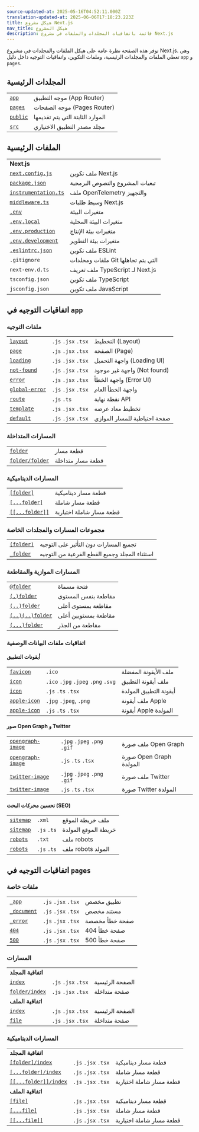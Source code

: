 ```yaml
---
source-updated-at: 2025-05-16T04:52:11.000Z
translation-updated-at: 2025-06-06T17:18:23.223Z
title: هيكل مشروع Next.js
nav_title: هيكل المشروع
description: قائمة باتفاقيات المجلدات والملفات في مشروع Next.js
---
```


توفر هذه الصفحة نظرة عامة على هيكل الملفات والمجلدات في مشروع Next.js. وهي تغطي الملفات والمجلدات الرئيسية، وملفات التكوين، واتفاقيات التوجيه داخل دليل `app` و `pages`.

## المجلدات الرئيسية

|                                                                          |                                    |
| ------------------------------------------------------------------------ | ---------------------------------- |
| [`app`](/docs/app/building-your-application/routing)                     | موجه التطبيق (App Router)          |
| [`pages`](/docs/pages/building-your-application/routing)                 | موجه الصفحات (Pages Router)        |
| [`public`](/docs/app/building-your-application/optimizing/static-assets) | الموارد الثابتة التي يتم تقديمها   |
| [`src`](/docs/app/building-your-application/configuring/src-directory)   | مجلد مصدر التطبيق الاختياري        |

## الملفات الرئيسية

|                                                                                             |                                         |
| ------------------------------------------------------------------------------------------- | --------------------------------------- |
| **Next.js**                                                                                 |                                         |
| [`next.config.js`](/docs/app/api-reference/next-config-js)                                  | ملف تكوين Next.js                       |
| [`package.json`](/docs/getting-started/installation#manual-installation)                    | تبعيات المشروع والنصوص البرمجية         |
| [`instrumentation.ts`](/docs/app/building-your-application/optimizing/instrumentation)      | ملف OpenTelemetry والتجهيز               |
| [`middleware.ts`](/docs/app/building-your-application/routing/middleware)                   | وسيط طلبات Next.js                      |
| [`.env`](/docs/app/building-your-application/configuring/environment-variables)             | متغيرات البيئة                          |
| [`.env.local`](/docs/app/building-your-application/configuring/environment-variables)       | متغيرات البيئة المحلية                  |
| [`.env.production`](/docs/app/building-your-application/configuring/environment-variables)  | متغيرات بيئة الإنتاج                    |
| [`.env.development`](/docs/app/building-your-application/configuring/environment-variables) | متغيرات بيئة التطوير                    |
| [`.eslintrc.json`](/docs/app/building-your-application/configuring/eslint)                  | ملف تكوين ESLint                        |
| `.gitignore`                                                                                | ملفات ومجلدات Git التي يتم تجاهلها      |
| `next-env.d.ts`                                                                             | ملف تعريف TypeScript لـ Next.js         |
| `tsconfig.json`                                                                             | ملف تكوين TypeScript                    |
| `jsconfig.json`                                                                             | ملف تكوين JavaScript                    |

## اتفاقيات التوجيه في `app`

### ملفات التوجيه

|                                                                                 |                     |                              |
| ------------------------------------------------------------------------------- | ------------------- | ---------------------------- |
| [`layout`](/docs/app/api-reference/file-conventions/layout)                     | `.js` `.jsx` `.tsx` | التخطيط (Layout)             |
| [`page`](/docs/app/api-reference/file-conventions/page)                         | `.js` `.jsx` `.tsx` | الصفحة (Page)                |
| [`loading`](/docs/app/api-reference/file-conventions/loading)                   | `.js` `.jsx` `.tsx` | واجهة التحميل (Loading UI)   |
| [`not-found`](/docs/app/api-reference/file-conventions/not-found)               | `.js` `.jsx` `.tsx` | واجهة غير موجود (Not found)  |
| [`error`](/docs/app/api-reference/file-conventions/error)                       | `.js` `.jsx` `.tsx` | واجهة الخطأ (Error UI)       |
| [`global-error`](/docs/app/api-reference/file-conventions/error#global-errorjs) | `.js` `.jsx` `.tsx` | واجهة الخطأ العام           |
| [`route`](/docs/app/api-reference/file-conventions/route)                       | `.js` `.ts`         | نقطة نهاية API               |
| [`template`](/docs/app/api-reference/file-conventions/template)                 | `.js` `.jsx` `.tsx` | تخطيط معاد عرضه             |
| [`default`](/docs/app/api-reference/file-conventions/default)                   | `.js` `.jsx` `.tsx` | صفحة احتياطية للمسار الموازي |

### المسارات المتداخلة

|                                                                              |                      |
| ---------------------------------------------------------------------------- | -------------------- |
| [`folder`](/docs/app/building-your-application/routing#route-segments)       | قطعة مسار            |
| [`folder/folder`](/docs/app/building-your-application/routing#nested-routes) | قطعة مسار متداخلة    |

### المسارات الديناميكية

|                                                                                                           |                                  |
| --------------------------------------------------------------------------------------------------------- | -------------------------------- |
| [`[folder]`](/docs/app/building-your-application/routing/dynamic-routes#convention)                       | قطعة مسار ديناميكية             |
| [`[...folder]`](/docs/app/building-your-application/routing/dynamic-routes#catch-all-segments)            | قطعة مسار شاملة                 |
| [`[[...folder]]`](/docs/app/building-your-application/routing/dynamic-routes#optional-catch-all-segments) | قطعة مسار شاملة اختيارية        |

### مجموعات المسارات والمجلدات الخاصة

|                                                                                     |                                                  |
| ----------------------------------------------------------------------------------- | ------------------------------------------------ |
| [`(folder)`](/docs/app/building-your-application/routing/route-groups#convention)   | تجميع المسارات دون التأثير على التوجيه           |
| [`_folder`](/docs/app/building-your-application/routing/colocation#private-folders) | استثناء المجلد وجميع القطع الفرعية من التوجيه    |

### المسارات الموازية والمقاطعة

|                                                                                                |                            |
| ---------------------------------------------------------------------------------------------- | -------------------------- |
| [`@folder`](/docs/app/building-your-application/routing/parallel-routes#convention)            | فتحة مسماة                 |
| [`(.)folder`](/docs/app/building-your-application/routing/intercepting-routes#convention)      | مقاطعة بنفس المستوى        |
| [`(..)folder`](/docs/app/building-your-application/routing/intercepting-routes#convention)     | مقاطعة بمستوى أعلى         |
| [`(..)(..)folder`](/docs/app/building-your-application/routing/intercepting-routes#convention) | مقاطعة بمستويين أعلى       |
| [`(...)folder`](/docs/app/building-your-application/routing/intercepting-routes#convention)    | مقاطعة من الجذر            |

### اتفاقيات ملفات البيانات الوصفية

#### أيقونات التطبيق

|                                                                                                                 |                                     |                          |
| --------------------------------------------------------------------------------------------------------------- | ----------------------------------- | ------------------------ |
| [`favicon`](/docs/app/api-reference/file-conventions/metadata/app-icons#favicon)                                | `.ico`                              | ملف الأيقونة المفضلة     |
| [`icon`](/docs/app/api-reference/file-conventions/metadata/app-icons#icon)                                      | `.ico` `.jpg` `.jpeg` `.png` `.svg` | ملف أيقونة التطبيق       |
| [`icon`](/docs/app/api-reference/file-conventions/metadata/app-icons#generate-icons-using-code-js-ts-tsx)       | `.js` `.ts` `.tsx`                  | أيقونة التطبيق المولدة   |
| [`apple-icon`](/docs/app/api-reference/file-conventions/metadata/app-icons#apple-icon)                          | `.jpg` `.jpeg`, `.png`              | ملف أيقونة Apple         |
| [`apple-icon`](/docs/app/api-reference/file-conventions/metadata/app-icons#generate-icons-using-code-js-ts-tsx) | `.js` `.ts` `.tsx`                  | أيقونة Apple المولدة     |

#### صور Open Graph و Twitter

|                                                                                                                             |                              |                            |
| --------------------------------------------------------------------------------------------------------------------------- | ---------------------------- | -------------------------- |
| [`opengraph-image`](/docs/app/api-reference/file-conventions/metadata/opengraph-image#opengraph-image)                      | `.jpg` `.jpeg` `.png` `.gif` | ملف صورة Open Graph        |
| [`opengraph-image`](/docs/app/api-reference/file-conventions/metadata/opengraph-image#generate-images-using-code-js-ts-tsx) | `.js` `.ts` `.tsx`           | صورة Open Graph المولدة    |
| [`twitter-image`](/docs/app/api-reference/file-conventions/metadata/opengraph-image#twitter-image)                          | `.jpg` `.jpeg` `.png` `.gif` | ملف صورة Twitter           |
| [`twitter-image`](/docs/app/api-reference/file-conventions/metadata/opengraph-image#generate-images-using-code-js-ts-tsx)   | `.js` `.ts` `.tsx`           | صورة Twitter المولدة       |

#### تحسين محركات البحث (SEO)

|                                                                                             |             |                       |
| ------------------------------------------------------------------------------------------- | ----------- | --------------------- |
| [`sitemap`](/docs/app/api-reference/file-conventions/metadata/sitemap#static-sitemapxml)    | `.xml`      | ملف خريطة الموقع      |
| [`sitemap`](/docs/app/api-reference/file-conventions/metadata/sitemap#generate-a-sitemap)   | `.js` `.ts` | خريطة الموقع المولدة  |
| [`robots`](/docs/app/api-reference/file-conventions/metadata/robots#static-robotstxt)       | `.txt`      | ملف robots            |
| [`robots`](/docs/app/api-reference/file-conventions/metadata/robots#generate-a-robots-file) | `.js` `.ts` | ملف robots المولد     |

## اتفاقيات التوجيه في `pages`

### ملفات خاصة

|                                                                                                             |                     |                   |
| ----------------------------------------------------------------------------------------------------------- | ------------------- | ----------------- |
| [`_app`](/docs/pages/building-your-application/routing/custom-app)                                          | `.js` `.jsx` `.tsx` | تطبيق مخصص        |
| [`_document`](/docs/pages/building-your-application/routing/custom-document)                                | `.js` `.jsx` `.tsx` | مستند مخصص        |
| [`_error`](/docs/pages/building-your-application/routing/custom-error#more-advanced-error-page-customizing) | `.js` `.jsx` `.tsx` | صفحة خطأ مخصصة   |
| [`404`](/docs/pages/building-your-application/routing/custom-error#404-page)                                | `.js` `.jsx` `.tsx` | صفحة خطأ 404      |
| [`500`](/docs/pages/building-your-application/routing/custom-error#500-page)                                | `.js` `.jsx` `.tsx` | صفحة خطأ 500      |

### المسارات

|                                                                                                |                     |             |
| ---------------------------------------------------------------------------------------------- | ------------------- | ----------- |
| **اتفاقية المجلد**                                                                             |                     |             |
| [`index`](/docs/pages/building-your-application/routing/pages-and-layouts#index-routes)        | `.js` `.jsx` `.tsx` | الصفحة الرئيسية |
| [`folder/index`](/docs/pages/building-your-application/routing/pages-and-layouts#index-routes) | `.js` `.jsx` `.tsx` | صفحة متداخلة |
| **اتفاقية الملف**                                                                              |                     |             |
| [`index`](/docs/pages/building-your-application/routing/pages-and-layouts#index-routes)        | `.js` `.jsx` `.tsx` | الصفحة الرئيسية |
| [`file`](/docs/pages/building-your-application/routing/pages-and-layouts)                      | `.js` `.jsx` `.tsx` | صفحة متداخلة |

### المسارات الديناميكية

|                                                                                                                   |                     |                                  |
| ----------------------------------------------------------------------------------------------------------------- | ------------------- | -------------------------------- |
| **اتفاقية المجلد**                                                                                                |                     |                                  |
| [`[folder]/index`](/docs/pages/building-your-application/routing/dynamic-routes)                                  | `.js` `.jsx` `.tsx` | قطعة مسار ديناميكية             |
| [`[...folder]/index`](/docs/pages/building-your-application/routing/dynamic-routes#catch-all-segments)            | `.js` `.jsx` `.tsx` | قطعة مسار شاملة                 |
| [`[[...folder]]/index`](/docs/pages/building-your-application/routing/dynamic-routes#optional-catch-all-segments) | `.js` `.jsx` `.tsx` | قطعة مسار شاملة اختيارية        |
| **اتفاقية الملف**                                                                                                |                     |                                  |
| [`[file]`](/docs/pages/building-your-application/routing/dynamic-routes)                                          | `.js` `.jsx` `.tsx` | قطعة مسار ديناميكية             |
| [`[...file]`](/docs/pages/building-your-application/routing/dynamic-routes#catch-all-segments)                    | `.js` `.jsx` `.tsx` | قطعة مسار شاملة                 |
| [`[[...file]]`](/docs/pages/building-your-application/routing/dynamic-routes#optional-catch-all-segments)         | `.js` `.jsx` `.tsx` | قطعة مسار شاملة اختيارية        |